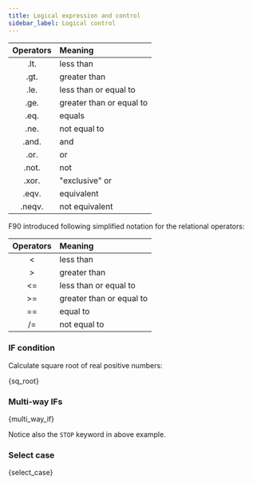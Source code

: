 ```yaml
---
title: Logical expression and control
sidebar_label: Logical control
---
```


Operators | Meaning
:-------: | :-----------------------
.lt.	  | less than
.gt.	  | greater than
.le.	  | less than or equal to
.ge.	  | greater than or equal to
.eq.	  | equals
.ne.	  | not equal to
.and.	  | and
.or.	  | or
.not.	  | not
.xor.	  | "exclusive" or
.eqv.	  | equivalent
.neqv.    | not equivalent

F90 introduced following simplified notation for the relational operators:

Operators | Meaning
:-------: | :-----------------------
<   	  | less than
>         | greater than
<=        | less than or equal to
>=        | greater than or equal to
==        | equal to
/=        | not equal to

### IF condition
Calculate square root of real positive numbers:


<CodeBlock className="fortran" title="src/06_sq_root.f90">{sq_root}</CodeBlock>

### Multi-way IFs


<CodeBlock className="fortran" title="src/06_multi_way_if.f90">{multi_way_if}</CodeBlock>

Notice also the `STOP` keyword in above example.

### Select case


<CodeBlock className="fortran" title="src/06_select_case.f90">{select_case}</CodeBlock>
